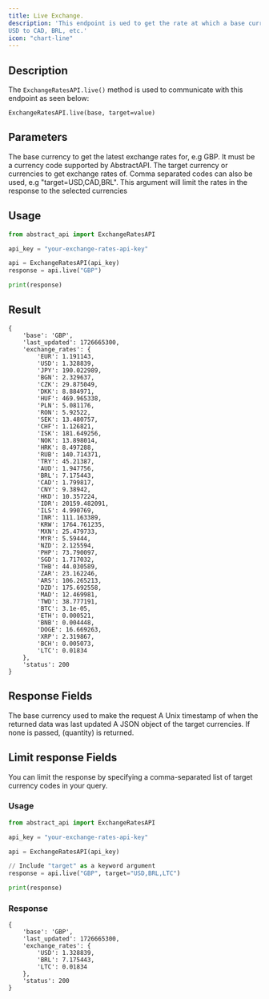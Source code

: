 ```yaml
---
title: Live Exchange.
description: 'This endpoint is ued to get the rate at which a base currency exchanges with other currencies. For example,
USD to CAD, BRL, etc.'
icon: "chart-line"
---
```


## Description

The `ExchangeRatesAPI.live()` method is used to communicate with this endpoint as seen below:

`ExchangeRatesAPI.live(base, target=value)`

## Parameters

<ParamField path="base" type="string" required>
The base currency to get the latest exchange rates for, e.g GBP. 
It must be a currency code supported by AbstractAPI.
</ParamField>

<ParamField path="target" type="string">
The target currency or currencies to get exchange rates of.
Comma separated codes can also be used, e.g "target=USD,CAD,BRL". 
This argument will limit the rates in the response to the selected currencies
</ParamField>

## Usage

```python
from abstract_api import ExchangeRatesAPI

api_key = "your-exchange-rates-api-key"

api = ExchangeRatesAPI(api_key)
response = api.live("GBP")

print(response)

```


## Result
```
{
    'base': 'GBP', 
    'last_updated': 1726665300, 
    'exchange_rates': {
        'EUR': 1.191143, 
        'USD': 1.328839, 
        'JPY': 190.022989, 
        'BGN': 2.329637, 
        'CZK': 29.875049, 
        'DKK': 8.884971, 
        'HUF': 469.965338, 
        'PLN': 5.081176,
        'RON': 5.92522,
        'SEK': 13.480757, 
        'CHF': 1.126821, 
        'ISK': 181.649256, 
        'NOK': 13.898014, 
        'HRK': 8.497288, 
        'RUB': 140.714371, 
        'TRY': 45.21387, 
        'AUD': 1.947756, 
        'BRL': 7.175443, 
        'CAD': 1.799817, 
        'CNY': 9.38942, 
        'HKD': 10.357224, 
        'IDR': 20159.482091, 
        'ILS': 4.990769, 
        'INR': 111.163389, 
        'KRW': 1764.761235, 
        'MXN': 25.479733, 
        'MYR': 5.59444, 
        'NZD': 2.125594, 
        'PHP': 73.790097, 
        'SGD': 1.717032, 
        'THB': 44.030589, 
        'ZAR': 23.162246, 
        'ARS': 106.265213, 
        'DZD': 175.692558, 
        'MAD': 12.469981, 
        'TWD': 38.777191, 
        'BTC': 3.1e-05, 
        'ETH': 0.000521, 
        'BNB': 0.004448, 
        'DOGE': 16.669263, 
        'XRP': 2.319867, 
        'BCH': 0.005073, 
        'LTC': 0.01834
    }, 
    'status': 200
}
```

## Response Fields

<ResponseField name="base" type="string">
The base currency used to make the request
</ResponseField>

<ResponseField name="last_updated" type="integer">
A Unix timestamp of when the returned data was last updated
</ResponseField>

<ResponseField name="exchange_rates" type="Object">
A JSON object of the target currencies. If none is passed, (quantity) is returned.
</ResponseField>


## Limit response Fields

You can limit the response by specifying a comma-separated list of target currency codes in your query.  

### Usage

```python
from abstract_api import ExchangeRatesAPI

api_key = "your-exchange-rates-api-key"

api = ExchangeRatesAPI(api_key)

// Include "target" as a keyword argument
response = api.live("GBP", target="USD,BRL,LTC")

print(response)

```

### Response

```
{
    'base': 'GBP', 
    'last_updated': 1726665300, 
    'exchange_rates': {
        'USD': 1.328839, 
        'BRL': 7.175443, 
        'LTC': 0.01834
    }, 
    'status': 200
}
```